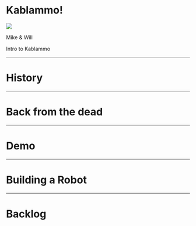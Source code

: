 



<Head>
  <title>Kablammo!</title>
</Head>

<TitlePage>

  # Kablammo!

  <img src={shoot} />

  Mike &amp; Will

</TitlePage>

<Notes>Intro to Kablammo</Notes>

---

<Layout bg="secondary">

# History

</Layout>

---

# Back from the dead

---

# Demo

---

# Building a Robot

---

# Backlog
